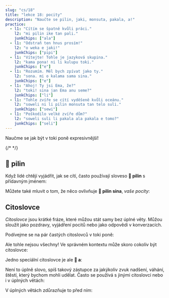 ---
slug: "cs/18"
title: "lekce 18: pocity"
description: "Naučte se pilin, jaki, monsuta, pakala, a!"
practice:
  - l1: "Cítím se špatně kvůli práci."
    l2: "mi pilin ike tan pali."
    junkChips: ["ala"]
  - l1: "Odstraň ten hnus prosím!"
    l2: "o weka e jaki!"
    junkChips: ["pipi"]
  - l1: "Vítejte! Tohle je jazyková skupina."
    l2: "kama pona! ni li kulupu toki."
    junkChips: ["e"]
  - l1: "Rozumím. Měl bych zpívat jako ty."
    l2: "sona. mi o kalama sama sina."
    junkChips: ["e"]
  - l1: "Ahoj! Ty jsi Ema, že?"
    l2: "toki! sina jan Ema anu seme?"
    junkChips: ["li"]
  - l1: "Tohle zvíře se cítí vyděšeně kvůli oceánu."
    l2: "soweli ni li pilin monsuta tan telo suli."
    junkChips: ["sewi"]
  - l1: "Poškodilo velké zvíře dům?"
    l2: "soweli suli li pakala ala pakala e tomo?"
    junkChips: ["seli"]
---


Naučme se jak být v toki poně expresivnější!

<List>
  <Word sl="pilin" m="cítit, prožívat; srdce" />
  <Word sl="jaki" m="špinavé, odporné, shnilé" />
  <Word sl="monsuta" m="děsivá věc, strach" />
  <Word sl="pakala" m="zníčit, ublížit" />
  {/* <Word sl="taso" m="ale, jen" />*/}
</List>

## 󱥎 pilin

Když lidé chtějí vyjádřit, jak se cítí, často používají sloveso **󱥎 pilin** s přídavným jménem:

<List>
  <Word sl="pilin pona" m="cítit se dobře" />
  <Word sl="pilin wawa" m="cítit se silně" />
  <Sentence sl="mi pilin nasa." m="Cítím se zvláštně." />
  <Sentence sl="sina pilin seme?" m="Jak se cítíš?" />
  <Sentence sl="mi pilin monsuta tan soweli." m="Bojím se zvířat." />
</List>

Můžete také mluvit o tom, že něco ovlivňuje **󱥎 pilin sina**, *vaše pocity*:

<List>
  <Sentence sl="sina pona e pilin mi." m="Zlepšuješ mi náladu." />
  <Sentence sl="kon li jaki tawa pilin mi." m="Vzduch je odporný pro moje pocity." />
</List>

## Citoslovce
*Citoslovce* jsou krátké fráze, které můžou stát samy bez úplné věty. Můžou sloužit jako pozdravy, vyjádření pocitů nebo jako odpovědi v konverzacích.

Podívejme se na pár častých citoslovců v toki poně:

<List>
  <Word sl="toki!" m="Ahoj! Mluvme!" />
  <Word sl="pona!" m="Dobřě!" />
  <Word sl="sona." m="Chápu. Rozumím." />
  <Word sl="wawa!" m="Neuvěřitelné! Úžasné!" />
  <Word sl="lon." m="To je pravda." />
  <Word sl="kama pona!" m="Vítejte!" />
</List>

Ale tohle nejsou všechny!  Ve správném kontextu může skoro cokoliv být citoslovce:

<List>
  <Word sl="pipi!" m="(Ááá!) Pavouk!" />
</List>

Jedno speciální citoslovce je ale **󱤀 a**:

<List>
  <Word sl="a" m="á, em, aha" />
</List>

Není to úplně slovo, spíš takový zástupce za jakýkoliv zvuk nadšení, váhání, štěstí, který bychom mohli udělat. Často se používá s jinými citoslovci nebo i v úplných větách:

<List>
    <Word sl="suwi a!" m="Jak sladké!" />
    <Word sl="a, ken." m="Aha, tak to možná." />
    <Word sp="󱤀&zwnj;󱤀&zwnj;󱤀" sl="a a a!" m="hahaha!" />
</List>

V úplných větách zdůrazňuje to před ním:

<List>
    <Sentence sl="mi sona ala a e ni!" m="Já tohle <strong>neznám</strong>!" />
</List>

<Practice exercises={frontmatter.practice} />
